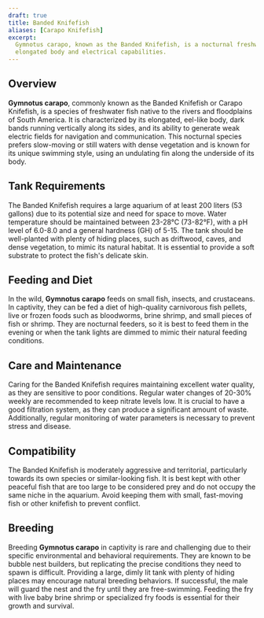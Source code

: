 ```yaml
---
draft: true
title: Banded Knifefish
aliases: [Carapo Knifefish]
excerpt:
  Gymnotus carapo, known as the Banded Knifefish, is a nocturnal freshwater fish from South America, recognized for its
  elongated body and electrical capabilities.
---
```


## Overview

**Gymnotus carapo**, commonly known as the Banded Knifefish or Carapo Knifefish, is a species of freshwater fish native
to the rivers and floodplains of South America. It is characterized by its elongated, eel-like body, dark bands running
vertically along its sides, and its ability to generate weak electric fields for navigation and communication. This
nocturnal species prefers slow-moving or still waters with dense vegetation and is known for its unique swimming style,
using an undulating fin along the underside of its body.

## Tank Requirements

The Banded Knifefish requires a large aquarium of at least 200 liters (53 gallons) due to its potential size and need
for space to move. Water temperature should be maintained between 23-28°C (73-82°F), with a pH level of 6.0-8.0 and a
general hardness (GH) of 5-15. The tank should be well-planted with plenty of hiding places, such as driftwood, caves,
and dense vegetation, to mimic its natural habitat. It is essential to provide a soft substrate to protect the fish's
delicate skin.

## Feeding and Diet

In the wild, **Gymnotus carapo** feeds on small fish, insects, and crustaceans. In captivity, they can be fed a diet of
high-quality carnivorous fish pellets, live or frozen foods such as bloodworms, brine shrimp, and small pieces of fish
or shrimp. They are nocturnal feeders, so it is best to feed them in the evening or when the tank lights are dimmed to
mimic their natural feeding conditions.

## Care and Maintenance

Caring for the Banded Knifefish requires maintaining excellent water quality, as they are sensitive to poor conditions.
Regular water changes of 20-30% weekly are recommended to keep nitrate levels low. It is crucial to have a good
filtration system, as they can produce a significant amount of waste. Additionally, regular monitoring of water
parameters is necessary to prevent stress and disease.

## Compatibility

The Banded Knifefish is moderately aggressive and territorial, particularly towards its own species or similar-looking
fish. It is best kept with other peaceful fish that are too large to be considered prey and do not occupy the same niche
in the aquarium. Avoid keeping them with small, fast-moving fish or other knifefish to prevent conflict.

## Breeding

Breeding **Gymnotus carapo** in captivity is rare and challenging due to their specific environmental and behavioral
requirements. They are known to be bubble nest builders, but replicating the precise conditions they need to spawn is
difficult. Providing a large, dimly lit tank with plenty of hiding places may encourage natural breeding behaviors. If
successful, the male will guard the nest and the fry until they are free-swimming. Feeding the fry with live baby brine
shrimp or specialized fry foods is essential for their growth and survival.
